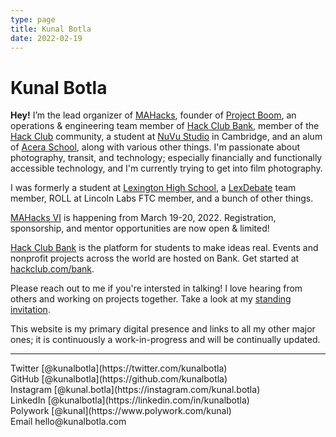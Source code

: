 ```yaml
---
type: page
title: Kunal Botla
date: 2022-02-19
---
```


# Kunal Botla

**Hey!** I’m the lead organizer of [MAHacks](https://mahacks.com?ref=kunal), founder of [Project Boom](https://projectboom.org), an operations & engineering team member of [Hack Club Bank](https://hackclub.com/bank/), member of the [Hack Club](https://hackclub.com/slack) community, a student at [NuVu Studio](https://nuvustudio.org) in Cambridge, and an alum of [Acera School](https://aceraschool.org), along with various other things. I'm passionate about photography, transit, and technology; especially financially and functionally accessible technology, and I'm currently trying to get into film photography. 

I was formerly a student at [Lexington High School](https://en.wikipedia.org/wiki/Lexington_High_School_(Massachusetts)), a [LexDebate](https://en.wikipedia.org/wiki/Lexington_High_School_(Massachusetts)#Debate) team member, ROLL at Lincoln Labs FTC member, and a bunch of other things.

[MAHacks VI](https://mahacks.com?ref=kunal) is happening from March 19-20, 2022. Registration, sponsorship, and mentor opportunities are now open & limited!

[Hack Club Bank](https://hackclub.com/bank/) is the platform for students to make ideas real. Events and nonprofit projects across the world are hosted on Bank. Get started at [hackclub.com/bank](https://hackclub.com/bank/).

Please reach out to me if you're intersted in talking! I love hearing from others and working on projects together. Take a look at my [standing invitation](/posts/invitation).

This website is my primary digital presence and links to all my other major ones; it is continuously a work-in-progress and will be continually updated.

---

<div>
  Twitter [@kunalbotla](https://twitter.com/kunalbotla)
  <br />
  GitHub [@kunalbotla](https://github.com/kunalbotla)
  <br />
  Instagram [@kunal.botla](https://instagram.com/kunal.botla)
  <br />
  LinkedIn [@kunalbotla](https://linkedin.com/in/kunalbotla)
  <br />
  Polywork [@kunal](https://www.polywork.com/kunal)
  <br />
  Email hello@kunalbotla.com
</div>
